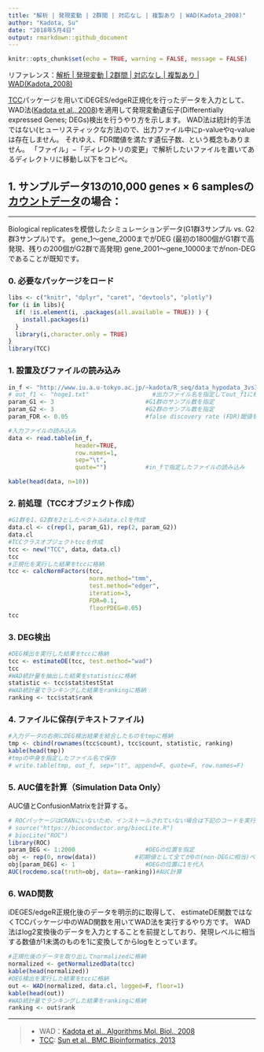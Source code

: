 ```yaml
---
title: "解析 | 発現変動 | 2群間 | 対応なし | 複製あり | WAD(Kadota_2008)"
author: "Kadota, Su"
date: "2018年5月4日"
output: rmarkdown::github_document
---
```


```r
knitr::opts_chunk$set(echo = TRUE, warning = FALSE, message = FALSE)
```
リファレンス：[解析 | 発現変動 | 2群間 | 対応なし | 複製あり | WAD(Kadota_2008)](http://www.iu.a.u-tokyo.ac.jp/~kadota/r_seq.html#analysis_deg_2_unpaired_ari_WAD)

[TCC](http://bioconductor.org/packages/release/bioc/html/TCC.html)パッケージを用いてiDEGES/edgeR正規化を行ったデータを入力として、 WAD法([Kadota et al., 2008](http://www.ncbi.nlm.nih.gov/pubmed/18578891))を適用して発現変動遺伝子(Differentially expressed Genes; DEGs)検出を行うやり方を示します。 WAD法は統計的手法ではない(ヒューリスティックな方法)ので、出力ファイル中にp-valueやq-valueは存在しません。 それゆえ、FDR閾値を満たす遺伝子数、という概念もありません。
「ファイル」−「ディレクトリの変更」で解析したいファイルを置いてあるディレクトリに移動し以下をコピペ。

## 1. サンプルデータ13の10,000 genes × 6 samplesの[カウントデータ](http://www.iu.a.u-tokyo.ac.jp/~kadota/R_seq/data_hypodata_3vs3.txt)の場合：  

--- 

Biological replicatesを模倣したシミュレーションデータ(G1群3サンプル vs. G2群3サンプル)です。 gene_1〜gene_2000までがDEG (最初の1800個がG1群で高発現、残りの200個がG2群で高発現) gene_2001〜gene_10000までがnon-DEGであることが既知です。 

### 0. 必要なパッケージをロード

```r
libs <- c("knitr", "dplyr", "caret", "devtools", "plotly")
for (i in libs){
  if( !is.element(i, .packages(all.available = TRUE)) ) {
    install.packages(i)
  }
  library(i,character.only = TRUE)
}
library(TCC)
```

### 1. 設置及びファイルの読み込み
```r
in_f <- "http://www.iu.a.u-tokyo.ac.jp/~kadota/R_seq/data_hypodata_3vs3.txt"
# out_f1 <- "hoge1.txt"                  #出力ファイル名を指定してout_f1に格納
param_G1 <- 3                          #G1群のサンプル数を指定
param_G2 <- 3                          #G2群のサンプル数を指定
param_FDR <- 0.05                      #false discovery rate (FDR)閾値を指定

#入力ファイルの読み込み
data <- read.table(in_f, 
                   header=TRUE, 
                   row.names=1, 
                   sep="\t", 
                   quote="")           #in_fで指定したファイルの読み込み

kable(head(data, n=10))
```

### 2. 前処理（TCCオブジェクト作成）

```r
#G1群を1、G2群を2としたベクトルdata.clを作成
data.cl <- c(rep(1, param_G1), rep(2, param_G2))
data.cl
#TCCクラスオブジェクトtccを作成
tcc <- new("TCC", data, data.cl)
tcc
#正規化を実行した結果をtccに格納
tcc <- calcNormFactors(tcc, 
                       norm.method="tmm", 
                       test.method="edger",
                       iteration=3, 
                       FDR=0.1, 
                       floorPDEG=0.05)
tcc
```

### 3. DEG検出
```r
#DEG検出を実行した結果をtccに格納
tcc <- estimateDE(tcc, test.method="wad")
tcc
#WAD統計量を抽出した結果をstatisticに格納
statistic <- tcc$stat$testStat
#WAD統計量でランキングした結果をrankingに格納
ranking <- tcc$stat$rank               

```

### 4. ファイルに保存(テキストファイル)
```r
#入力データの右側にDEG検出結果を結合したものをtmpに格納
tmp <- cbind(rownames(tcc$count), tcc$count, statistic, ranking)
kable(head(tmp))
#tmpの中身を指定したファイル名で保存
# write.table(tmp, out_f, sep="\t", append=F, quote=F, row.names=F)
```

### 5. AUC値を計算（Simulation Data Only）

AUC値とConfusionMatrixを計算する。
```r
# ROCパッケージはCRANにいないため、インストールされていない場合は下記のコードを実行してインストールしてください。
# source("https://bioconductor.org/biocLite.R")
# biocLite("ROC")
library(ROC)
param_DEG <- 1:2000                    #DEGの位置を指定
obj <- rep(0, nrow(data))           #初期値として全てが0の(non-DEGに相当)ベクトルobjを作成
obj[param_DEG] <- 1                    #DEGの位置に1を代入
AUC(rocdemo.sca(truth=obj, data=-ranking))#AUC計算

```

### 6. WAD関数  
iDEGES/edgeR正規化後のデータを明示的に取得して、 estimateDE関数ではなくTCCパッケージ中のWAD関数を用いてWAD法を実行するやり方です。 WAD法はlog2変換後のデータを入力とすることを前提としており、発現レベルに相当する数値が1未満のものを1に変換してからlogをとっています。  
```r
#正規化後のデータを取り出してnormalizedに格納
normalized <- getNormalizedData(tcc)
kable(head(normalized))
#DEG検出を実行した結果をtccに格納
out <- WAD(normalized, data.cl, logged=F, floor=1)
kable(head(out))
#WAD統計量でランキングした結果をrankingに格納
ranking <- out$rank                    
```

---

> - WAD：[Kadota et al., Algorithms Mol. Biol., 2008](http://www.ncbi.nlm.nih.gov/pubmed/18578891)
> - [TCC](http://bioconductor.org/packages/release/bioc/html/TCC.html): [Sun et al., BMC Bioinformatics, 2013](http://www.ncbi.nlm.nih.gov/pubmed/23837715)